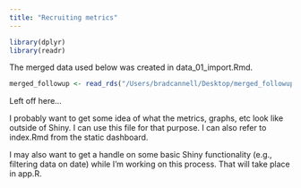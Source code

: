 ```yaml
---
title: "Recruiting metrics"
---
```


```r
library(dplyr)
library(readr)
```


The merged data used below was created in data_01_import.Rmd.

```r
merged_followup <- read_rds("/Users/bradcannell/Desktop/merged_followup.rds")
```

Left off here...

I probably want to get some idea of what the metrics, graphs, etc look like outside of Shiny. I can use this file for that purpose. I can also refer to index.Rmd from the static dashboard. 

I may also want to get a handle on some basic Shiny functionality (e.g., filtering data on date) while I'm working on this process. That will take place in app.R.